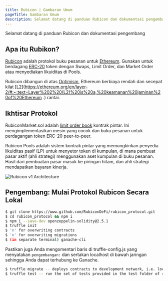 ```yaml
---
title: Rubicon | Gambaran Umum
pageTitle: Gambaran Umum
description: Selamat datang di panduan Rubicon dan dokumentasi pengembang
---
```


Selamat datang di panduan Rubicon dan dokumentasi pengembang


<QuickLinks>
<QuickLink title="FAQ" icon="installation" href="/faq" description="Baru mengenal Rubicon? Kunjungi Pertanyaan yang Sering Diajukan"></QuickLink>
<QuickLink
		title="Panduan"
		icon="presets"
		href="/guides/trade/trade"
		description="Pelajari cara Berdagang, Menukar, Menjembatani, dan menyediakan likuiditas di Aplikasi Rubicon!"
	></QuickLink>
<QuickLink
		title="Rubicon Market"
		icon="plugins"
		href="/api-guides/subgraphs/rubiconmarket-api"
		description="Dokumentasi untuk kontrak buku pesanan."
	></QuickLink>
<QuickLink
		title="APIs"
		icon="theming"
		href="/api-guides/subgraphs/subgraphs"
		description="Kueri data pasar dengan Subgraf atau berinteraksi dengan Rubicon menggunakan SDK Python dan Rust"
	></QuickLink>
</QuickLinks>

## Apa itu Rubikon?

[Rubicon](https://rubicon.finance/) adalah protokol buku pesanan untuk [Ethereum](https://ethereum.org/en/). Gunakan untuk berdagang [ERC-20](https://ethereum.org/en/developers/docs/standards/tokens/erc-20/) token dengan Swaps, Limit Order, dan Market Order atau menyediakan likuiditas di Pools.

Rubicon dibangun di atas [Optimism](https://www.optimism.io/), Ethereum berbiaya rendah dan secepat kilat [L2](https://ethereum.org/en/layer-2/#:~:text=Layer%202%20(L2)%20is%20a,%20keamanan%20jaminan%20of%20Ethereum .) rantai.

## Ikhtisar Protokol

RubiconMarket.sol adalah [limit order book](https://en.wikipedia.org/wiki/Central_limit_order_book) kontrak pintar. Ini mengimplementasikan mesin yang cocok dan buku pesanan untuk perdagangan token ERC-20 peer-to-peer.

Rubicon Pools adalah sistem kontrak pintar yang memungkinkan penyedia likuiditas pasif (LP) untuk menyetor token di kumpulan, di mana pembuat pasar aktif (ahli strategi) menggunakan aset kumpulan di buku pesanan. Hasil dari pembuatan pasar masuk ke piringan hitam, dan ahli strategi mendapatkan bayaran kinerja.

![Rubicon v1 Architecture](/assets/Rubicon_v1_RubiconMarket.png)

## Pengembang: Mulai Protokol Rubicon Secara Lokal

```bash
$ git clone https://www.github.com/RubiconDeFi/rubicon_protocol.git   
$ cd rubicon_protocol && npm i
$ npm i --save-dev openzeppelin-solidity@2.5.1
$ truffle init
$ 'n' for overwriting contracts
$ 'n' for overwriting migrations
$ (in separate terminal) ganache-cli
```

Pastikan juga Anda mengomentari baris di truffle-config.js yang menyatakan `pengembangan:` dan sertakan localhost di bawah jaringan sehingga Anda dapat terhubung ke Ganache.

```bash
$ truffle migrate -- deploys contracts to development network, i.e. localhost
$ truffle test -- run the set of tests provided in the test folder of repo
```
